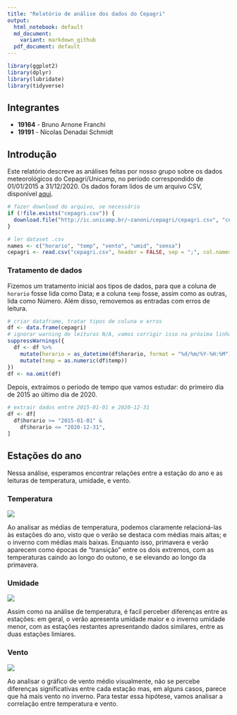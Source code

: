 ```yaml
---
title: "Relatório de análise dos dados do Cepagri"
output:
  html_notebook: default
  md_document:
    variant: markdown_github
  pdf_document: default
---
```


```r
library(ggplot2)
library(dplyr)
library(lubridate)
library(tidyverse)
```

## Integrantes

* **19164** - Bruno Arnone Franchi
* **19191** - Nícolas Denadai Schmidt


## Introdução

Este relatório descreve as análises feitas por nosso grupo sobre os dados meteorológicos do Cepagri/Unicamp, no período correspondido de 01/01/2015 a 31/12/2020. Os dados foram lidos de um arquivo CSV, disponível [aqui](https://ic.unicamp.br/~zanoni/cepagri/cepagri.csv).

```r
# fazer download do arquivo, se necessário
if (!file.exists("cepagri.csv")) {
  download.file("http://ic.unicamp.br/~zanoni/cepagri/cepagri.csv", "cepagri.csv")
}

# ler dataset .csv
names <- c("horario", "temp", "vento", "umid", "sensa")
cepagri <- read.csv("cepagri.csv", header = FALSE, sep = ";", col.names = names)
```


### Tratamento de dados

Fizemos um tratamento inicial aos tipos de dados, para que a coluna de `horario` fosse lida como Data; e a coluna `temp` fosse, assim como as outras, lida como Número. Além disso, removemos as entradas com erros de leitura.

```r
# criar dataframe, tratar tipos de coluna e erros
df <- data.frame(cepagri)
# ignorar warning de leituras N/A, vamos corrigir isso na próxima linha
suppressWarnings({
  df <- df %>%
    mutate(horario = as_datetime(df$horario, format = "%d/%m/%Y-%H:%M")) %>%
    mutate(temp = as.numeric(df$temp))
})
df <- na.omit(df)
```

Depois, extraímos o período de tempo que vamos estudar: do primeiro dia de 2015 ao último dia de 2020.

```r
# extrair dados entre 2015-01-01 e 2020-12-31
df <- df[
  df$horario >= "2015-01-01" &
    df$horario <= "2020-12-31",
]
```


## Estações do ano

Nessa análise, esperamos encontrar relações entre a estação do ano e as leituras de temperatura, umidade, e vento.

### Temperatura

![](./plot/diario_temp.png)

Ao analisar as médias de temperatura, podemos claramente relacioná-las às estações do ano, visto que o verão se destaca com médias mais altas; e o inverno com médias mais baixas.
Enquanto isso, primavera e verão aparecem como épocas de "transição" entre os dois extremos, com as temperaturas caindo ao longo do outono, e se elevando ao longo da primavera.

### Umidade

![](./plot/diario_umid.png)

Assim como na análise de temperatura, é facil perceber diferenças entre as estações: em geral, o verão apresenta umidade maior e o inverno umidade menor, com as estações restantes apresentando dados similares, entre as duas estações limiares.

### Vento

![](./plot/diario_vent.png)

Ao analisar o gráfico de vento médio visualmente, não se percebe diferenças significativas entre cada estação mas, em alguns casos, parece que há mais vento no inverno.
Para testar essa hipótese, vamos analisar a correlação entre temperatura e vento.

